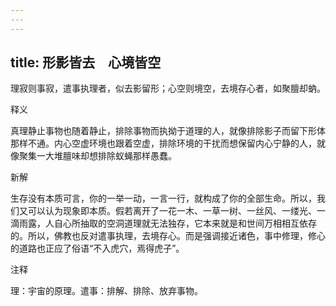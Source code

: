 ```yaml
---
---
---
```

title: 形影皆去　心境皆空
---



理寂则事寂，遣事执理者，似去影留形；心空则境空，去境存心者，如聚膻却蚋。

释义

真理静止事物也随着静止，排除事物而执拗于道理的人，就像排除影子而留下形体那样不通。内心空虚环境也跟着空虚，排除环境的干扰而想保留内心宁静的人，就像聚集一大堆膻味却想排除蚁蝇那样愚蠢。

新解

生存没有本质可言，你的一举一动，一言一行，就构成了你的全部生命。所以，我们又可以认为现象即本质。假若离开了一花一木、一草一树、一丝风、一缕光、一滴雨露，人自心所抽取的空洞道理就无法独存，它本来就是和世间万相相互依存的。所以，佛教也反对遣事执理，去境存心。而是强调接近诸色，事中修理，修心的道路也正应了俗语“不入虎穴，焉得虎子”。

注释

理：宇宙的原理。遣事：排解、排除、放弃事物。